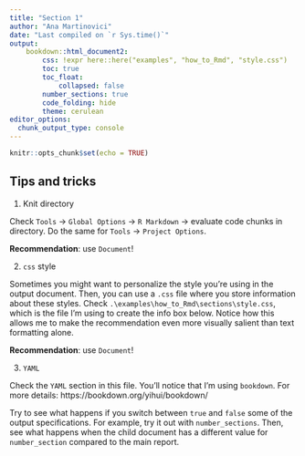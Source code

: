 ```yaml
---
title: "Section 1"
author: "Ana Martinovici"
date: "Last compiled on `r Sys.time()`"
output: 
    bookdown::html_document2:
        css: !expr here::here("examples", "how_to_Rmd", "style.css")
        toc: true
        toc_float: 
            collapsed: false
        number_sections: true
        code_folding: hide
        theme: cerulean
editor_options: 
  chunk_output_type: console
---
```


```r
knitr::opts_chunk$set(echo = TRUE)
```

## Tips and tricks

1. Knit directory

Check `Tools` -> `Global Options` -> `R Markdown` -> evaluate code chunks in directory. Do the same for `Tools` -> `Project Options`.

**Recommendation**: use `Document`!

2. `css` style

Sometimes you might want to personalize the style you're using in the output document. Then, you can use a `.css` file where you store information about these styles. Check `.\examples\how_to_Rmd\sections\style.css`, which is the file I'm using to create the info box below. Notice how this allows me to make the recommendation even more visually salient than text formatting alone.

::: {.infobox}
**Recommendation**: use `Document`!
:::


3. `YAML`

Check the `YAML` section in this file. You'll notice that I'm using `bookdown`. For more details: https://bookdown.org/yihui/bookdown/

Try to see what happens if you switch between `true` and `false` some of the output specifications. For example, try it out with `number_sections`. Then, see what happens when the child document has a different value for `number_section` compared to the main report.
